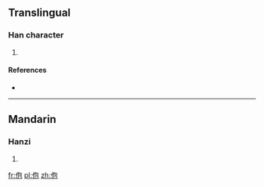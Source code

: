 ==Translingual==

===Han character===
{{Han char|rn=9|rad=人|as=05|sn=7|four=|canj=人心口山 (OPRU)|ids=⿰[[亻]][[包]]}}

# {{defn|Han|sort=人05}}

====References====
* {{Han ref|kx=0100.021|hdz=10137.081|uh=4F68|ud=20328}}

----

==Mandarin==

===Hanzi===
{{cmn-hanzi|pin=[[bao]]|wg=pao}}

# {{defn|lang=cmn|sort=人05}}

[[fr:佨]]
[[pl:佨]]
[[zh:佨]]